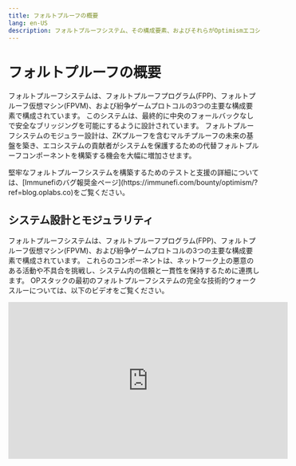 ```yaml
---
title: フォルトプルーフの概要
lang: en-US
description: フォルトプルーフシステム、その構成要素、およびそれらがOptimismエコシステムの分散化を強化するためにどのように連携するかについて学びます。
---
```



# フォルトプルーフの概要

フォルトプルーフシステムは、フォルトプルーフプログラム(FPP)、フォルトプルーフ仮想マシン(FPVM)、および紛争ゲームプロトコルの3つの主要な構成要素で構成されています。
このシステムは、最終的に中央のフォールバックなしで安全なブリッジングを可能にするように設計されています。
フォルトプルーフシステムのモジュラー設計は、ZKプルーフを含むマルチプルーフの未来の基盤を築き、エコシステムの貢献者がシステムを保護するための代替フォルトプルーフコンポーネントを構築する機会を大幅に増加させます。

<Callout type="info">
  堅牢なフォルトプルーフシステムを構築するためのテストと支援の詳細については、[Immunefiのバグ報奨金ページ](https://immunefi.com/bounty/optimism/?ref=blog.oplabs.co)をご覧ください。
</Callout>

## システム設計とモジュラリティ

フォルトプルーフシステムは、フォルトプルーフプログラム(FPP)、フォルトプルーフ仮想マシン(FPVM)、および紛争ゲームプロトコルの3つの主要な構成要素で構成されています。
これらのコンポーネントは、ネットワーク上の悪意のある活動や不具合を挑戦し、システム内の信頼と一貫性を保持するために連携します。
OPスタックの最初のフォルトプルーフシステムの完全な技術的ウォークスルーについては、以下のビデオをご覧ください。

<iframe width="560" height="315" src="https://www.youtube.com/embed/nIN5sNc6nQM?si=TL9TcoV01PNcD8D2" title="Walkthrough: OP Stack Fault Proof System Alpha Release" frameborder="0" allow="accelerometer; autoplay; clipboard-write; encrypted-media; gyroscope; picture-in-picture; web-share" allowfullscreen />

OPスタックのユニークなモジュラーデザインにより、FPPとFPVMの分離が可能となり、以下を実現します：

*   将来的に複数のプルーフシステム、ユニークな紛争ゲーム、およびさまざまなFPVMの開発。
*   これらの分離されたコンポーネントの任意の組み合わせから構成されるカスタムビルトフォルトプルーフシステムーー有効性プルーフ、証明プルーフ、またはZKVMを含む。
*   複数のセキュリティメカニズムによって支えられた紛争プロトコル内の紛争ゲーム。

## フォルトプルーフプログラム

このシステムコンポーネントのデフォルトは`op-program`であり、L1の入力からL2の出力を検証するためにロールアップの状態遷移を通じて実行されるフォルトプルーフプログラムを実装します。この検証可能な出力は、その後、L1で紛争のある出力を解決することができます。
FPPは`op-node`と`op-geth`の組み合わせであるため、プロトコルのコンセンサス部分と実行部分の両方を単一のプロセスで持っています。これは、通常HTTPを介して行われるエンジンAPIの呼び出しが、代わりにop-gethコードへの直接のメソッド呼び出しとして行われることを意味します。

FPPは、同じ入力データで2回実行された場合、同じ出力だけでなく、同じプログラム実行トレースも結果として得られるように決定論的に実行できるように設計されています。これにより、紛争解決プロセスの一部としてオンチェーンVMで実行することができます。

すべてのデータは、Preimage Oracle APIを介して取得されます。プレイマージは、オンチェーンでFPVMによって提供されるか、またはJSON-RPCリクエストを介してノードから必要なデータをダウンロードできるネイティブの「ホスト」実装によって提供される可能性があります。ネイティブホスト実装も`op-program`によって提供されますが、オンチェーン実行の一部としては実行されません。基本的にop-programには2つの部分があります：このセクションでカバーされている「クライアント」フォルトプルーフプログラム部分と、必要なプレイマージをフェッチするために使用される「ホスト」部分です。

## フォルトプルーフ仮想マシン

フォルトプルーフ仮想マシン(FPVM)は、OPスタックのフォルトプルーフシステムのモジュールの1つです。
OPスタックのモジュラリティは、フォルトプルーフプログラム(FPP)をフォルトプルーフ仮想マシン(FPVM)から切り離し、両方のコンポーネントへの次世代の組み合わせと効率的な並列アップグレードを可能にします。FPVM内で実行されるFPP（クライアント側）は、L2の状態遷移を表現する部分であり、FPVMとFPPの間のインターフェースは標準化され、[specs](https://github.com/ethereum-optimism/optimism/blob/546fb2c7a5796b7fe50b0b7edc7666d3bd281d6f/specs/cannon-fault-proof-vm.md)で文書化されています。

この分離により、VMは超ミニマルに保たれます：Ethereumプロトコルの変更、例えばEVMオペコードの追加は、VMに影響を与えません。代わりに、プロトコルが変更されたとき、FPPは単にノードソフトウェアから新しい状態遷移コンポーネントをインポートして更新することができます。同じゲームコンソールで新しいバージョンのゲームをプレイするのと同様に、L1プルーフシステムは異なるプログラムを証明するために更新することができます。

FPVMは、より低レベルの命令実行を担当します。FPPはエミュレートされる必要があります。VMの要件は低く、プログラムは同期的であり、すべての入力は同じプレイマージオラクルを通じてロードされますが、これらすべてはまだオンチェーンのL1 EVMで証明されなければなりません。
これを行うために、一度に1つの命令のみが証明されます。二分法ゲームは、完全な実行トレースの証明を単一の命令の証明に絞り込むタスクを狭めます。命令の証明はFPVMごとに異なる場合がありますが、一般的にはCannonのように次のように見えます：

*   命令を実行するために、VMはスレッドコンテキストの命令サイクルに似たものをエミュレートします：命令はメモリから読み取られ、解釈され、レジスタファイルとメモリが少し変更される場合があります。
*   プレイマージオラクルをサポートし、メモリ割り当てなどの基本的なプログラムランタイムのニーズをサポートするために、実行はまた、linux syscallsのサブセットをサポートします。読み書きのsyscallsは、プレイマージオラクルとのやり取りを可能にします：プログラムはプレイマージの要求としてハッシュを書き込み、その後、一度に小さなチャンクで値を読み取ります。

[Cannon](cannon)は、すべての紛争で使用されるデフォルトのFPVMです。[MIPS](mips)は、紛争ゲームのモジュラリティのために実装できるCannonのオンチェーンスマートコントラクト実装です。

## 紛争ゲームプロトコル

紛争プロトコルでは、[DisputeGameFactory](https://github.com/ethereum-optimism/optimism/blob/6a53c7a3294edf140d552962f81c0f742bf445f9/packages/contracts-bedrock/src/dispute/DisputeGameFactory.sol#L4)を通じて異なるタイプの紛争ゲームを作成、管理、アップグレードすることができます。
これにより、集約プルーフシステムのような革新的な機能や、L2の状態以外のもの、例えばオンチェーンバイナリ検証に向けた`FaultDisputeGame`など、プロトコルを拡張する能力が開かれます。

紛争ゲームは、紛争プロトコルのコアプリミティブです。それはシンプルな状態マシンをモデル化し、その有効性が紛争される可能性のある任意の情報の32バイトのコミットメントで初期化されます。
それらには、プリミティブの実装者が定義する必要がある、このコミットメントを真または偽として解決する関数が含まれています。紛争ゲーム自体は、2つの基本的な特性に依存しています：

*   インセンティブの互換性：システムは偽の主張を罰し、真実のものに報酬を与えることで、公正な参加を保証します。
*   解決：各ゲームには、根本的な主張を確実に検証または無効にするメカニズムがあります。

標準は二分法ゲームです。これは特定のタイプの紛争ゲームであり、OPスタックの紛争プロトコルで最初に構築されたゲームです。
私たちは出力ルーツ（それぞれが単一のL2ブロックに対応）を二分法で分割し、単一のブロック`n -> n+1`状態遷移に到達するまで続けます。その後、以前に説明したように、単一ブロック状態遷移の実行トレースを二分法で分割します。これは、オフチェーンVMのランタイムを削減するための最適化です。
二分法が個々のトレース命令の状態へのコミットメントに到達した後、`FaultDisputeGame`は、一般的なVMを使用してオンチェーンで単一の命令ステップを実行します。
VMの状態遷移関数、`T`と呼ぶことにしますが、それは形式`T(s, i) -> s'`に従う限り、何でもかまいません。ここで`s` = 合意された事前状態、`i` = 状態遷移の入力、`s'` = 後状態です。

二分法ゲームでのVMジェネリックの最初の完全な実装には、`Cannon`と`op-program`によって生成された実行トレース内の単一命令を実行するためにEVMの上に単一のMIPSスレッドコンテキストが含まれます。

## 次のステップ

*   [Mips.sol](mips)を参照して、Cannonのオンチェーンスマートコントラクト実装についてもっと学びましょう。
*   [Cannon FPVM Specification](https://github.com/ethereum-optimism/optimism/blob/546fb2c7a5796b7fe50b0b7edc7666d3bd281d6f/specs/cannon-fault-proof-vm.md)で詳細をご覧ください。
